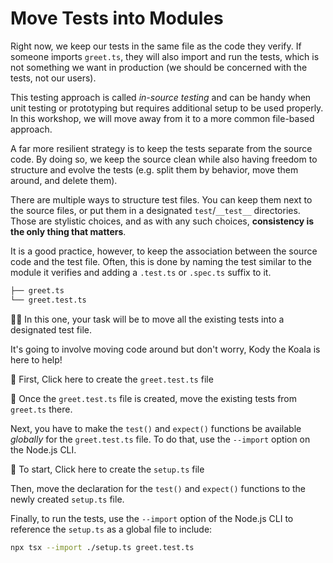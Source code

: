 # Move Tests into Modules

<EpicVideo url="https://www.epicweb.dev/workshops/testing-fundamentals/test-structure/move-tests-into-modules" />

Right now, we keep our tests in the same file as the code they verify. If someone imports `greet.ts`, they will also import and run the tests, which is not something we want in production (we should be concerned with the tests, not our users).

<callout-warning>This testing approach is called _in-source testing_ and can be handy when unit testing or prototyping but requires additional setup to be used properly. In this workshop, we will move away from it to a more common file-based approach.</callout-warning>

A far more resilient strategy is to keep the tests separate from the source code. By doing so, we keep the source clean while also having freedom to structure and evolve the tests (e.g. split them by behavior, move them around, and delete them).

There are multiple ways to structure test files. You can keep them next to the source files, or put them in a designated `test`/`__test__` directories. Those are stylistic choices, and as with any such choices, **consistency is the only thing that matters**.

It is a good practice, however, to keep the association between the source code and the test file. Often, this is done by naming the test similar to the module it verifies and adding a `.test.ts` or `.spec.ts` suffix to it.

```txt lines=2 nonumber
├── greet.ts
└── greet.test.ts
```

👨‍💼 In this one, your task will be to move all the existing tests into a designated test file.

It's going to involve moving code around but don't worry, Kody the Koala is here to help!

🐨 First, <InlineFile file="greet.test.ts">Click here to create the `greet.test.ts` file</InlineFile>

🐨 Once the `greet.test.ts` file is created, move the existing tests from `greet.ts` there.

Next, you have to make the `test()` and `expect()` functions be available _globally_ for the `greet.test.ts` file. To do that, use the `--import` option on the Node.js CLI.

🐨 To start, <InlineFile file="setup.ts">Click here to create the `setup.ts` file</InlineFile>

Then, move the declaration for the `test()` and `expect()` functions to the newly created `setup.ts` file.

Finally, to run the tests, use the `--import` option of the Node.js CLI to reference the `setup.ts` as a global file to include:

```sh
npx tsx --import ./setup.ts greet.test.ts
```
